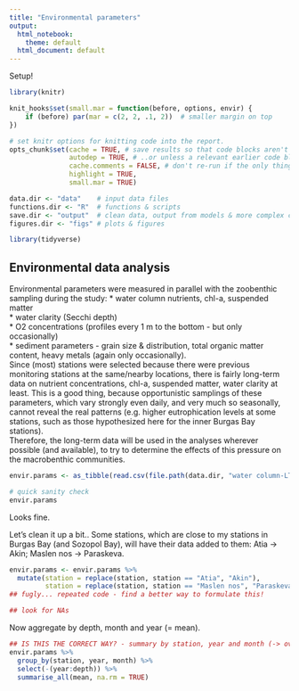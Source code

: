 ```yaml
---
title: "Environmental parameters"
output: 
  html_notebook:
    theme: default
  html_document: default
---
```

Setup!
```r
library(knitr)

knit_hooks$set(small.mar = function(before, options, envir) {
    if (before) par(mar = c(2, 2, .1, 2))  # smaller margin on top
})

# set knitr options for knitting code into the report.
opts_chunk$set(cache = TRUE, # save results so that code blocks aren't re-run unless code changes
               autodep = TRUE, # ..or unless a relevant earlier code block changed
               cache.comments = FALSE, # don't re-run if the only thing that changed was the comments
               highlight = TRUE, 
               small.mar = TRUE)
```

```r
data.dir <- "data"    # input data files
functions.dir <- "R"  # functions & scripts
save.dir <- "output"  # clean data, output from models & more complex calculations
figures.dir <- "figs" # plots & figures 
```

```r
library(tidyverse)
```

## Environmental data analysis
Environmental parameters were measured in parallel with the zoobenthic sampling during the study:
  * water column nutrients, chl-a, suspended matter    
  * water clarity (Secchi depth)   
  * O2 concentrations (profiles every 1 m to the bottom - but only occasionally)  
  * sediment parameters - grain size & distribution, total organic matter content, heavy metals (again only occasionally).    
Since (most) stations were selected because there were previous monitoring stations at the same/nearby locations, there is fairly long-term data on nutrient concentrations, chl-a, suspended matter, water clarity at least. This is a good thing, because opportunistic samplings of these parameters, which vary strongly even daily, and very much so seasonally, cannot reveal the real patterns (e.g. higher eutrophication levels at some stations, such as those hypothesized here for the inner Burgas Bay stations).   
Therefore, the long-term data will be used in the analyses wherever possible (and available), to try to determine the effects of this pressure on the macrobenthic communities.
```r
envir.params <- as_tibble(read.csv(file.path(data.dir, "water column-LT_all.csv"), header = TRUE, stringsAsFactors = FALSE))

# quick sanity check
envir.params
```

Looks fine. 

Let's clean it up a bit..
Some stations, which are close to my stations in Burgas Bay (and Sozopol Bay), will have their data added to them: Atia -> Akin; Maslen nos -> Paraskeva. 
```r
envir.params <- envir.params %>% 
  mutate(station = replace(station, station == "Atia", "Akin"), 
         station = replace(station, station == "Maslen nos", "Paraskeva"))
## fugly... repeated code - find a better way to formulate this!

```
```r
## look for NAs

```

Now aggregate by depth, month and year (= mean).
```r
## IS THIS THE CORRECT WAY? - summary by station, year and month (-> over the different depths)
envir.params %>%
  group_by(station, year, month) %>%
  select(-(year:depth)) %>%
  summarise_all(mean, na.rm = TRUE)

```

